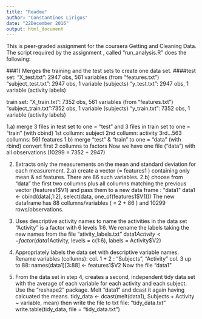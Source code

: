 ```yaml
---
title: "Readme"
author: "Constantinos Lirigos"
date: "22December 2016"
output: html_document
---
```

This is peer-graded assignment for the coursera Getting and Cleaning Data.
The script required by the assignment , called "run_analysis.R" does the following:

###1) Merges the training and the test sets to create one data set.
####test set:
"X_test.txt": 2947 obs, 561 variables (from "features.txt")
"subject_test.txt": 2947 obs, 1 variable (subjects)
"y_test.txt": 2947 obs, 1 variable (activity labels)

train set:
"X_train.txt": 7352 obs, 561 variables (from "features.txt")
"subject_train.txt":7352 obs, 1 variable (subjects)
"y_train.txt": 7352 obs, 1 variable (activity labels)

1.a) merge 3 files in test set to one = "test" and 3 files in train set to one = "train" (with cbind)
1st collumn: subject
2nd collumn: activity
3rd...563 collumns: 561 features
1.b) merge "test" & "train" to one = "data" (with rbind)
convert first 2 collumns to factors
Now we have one file ("data") with all observations (10299 = 7352 + 2947) 


2) Extracts only the measurements on the mean and standard deviation for each measurement.
2.a) create a vector (= features1 ) containing only mean & sd features. There are 86 such variables.
2.b) choose from "data" the  first two collumns plus all collumns matching the previous vector (features1$V1) and pass them to a new data frame : "data1"
data1 <- cbind(data[,1:2], select(data, one_of(features1$V1)))
The new dataframe has 88 collumns/variables ( = 2 + 86 ) and 10299 rows/observations.


3) Uses descriptive activity names to name the activities in the data set
"Activity" is a factor with 6 levels 1:6. We rename the labels taking the new names from the file 
"ativity_labels.txt"
data1$Activity <- factor(data1$Activity, levels = c(1:6), labels = Activity$V2)


4) Appropriately labels the data set with descriptive variable names.
Rename variables (collunns):
col. 1 + 2 : "Subjects", "Activity"
col. 3 up to 88: names(data1)[3:88] <- features1$V2
Now the file "data1"


5) From the data set in step 4, creates a second, independent tidy data set with the average of each variable for each activity and each subject.
Use the "reshape2" package. Melt "data1" and dcast it again having calcuated the means. 
tidy_data <- dcast(melt(data1), Subjects + Activity ~ variable, mean)
then write the file to txt file: "tidy_data.txt"
write.table(tidy_data, file = "tidy_data.txt")



